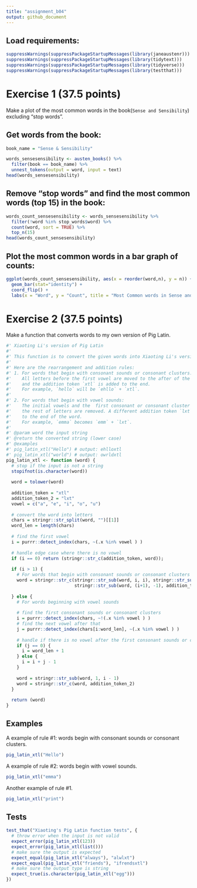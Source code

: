```yaml
---
title: "assignment_b04"
output: github_document
---
```


## Load requirements:
```r
suppressWarnings(suppressPackageStartupMessages(library(janeaustenr)))
suppressWarnings(suppressPackageStartupMessages(library(tidytext)))
suppressWarnings(suppressPackageStartupMessages(library(tidyverse)))
suppressWarnings(suppressPackageStartupMessages(library(testthat)))
```


# Exercise 1 (37.5 points)
Make a plot of the most common words in the book(`Sense and Sensibility`) excluding “stop words”.

## Get words from the book:
```r
book_name = "Sense & Sensibility"

words_sensesensibility <- austen_books() %>%
  filter(book == book_name) %>%
  unnest_tokens(output = word, input = text) 
head(words_sensesensibility)
```

## Remove "stop words" and find the most common words (top 15) in the book:
```r
words_count_sensesensibility <- words_sensesensibility %>%
  filter(!word %in% stop_words$word) %>%
  count(word, sort = TRUE) %>%
  top_n(15)
head(words_count_sensesensibility)
```


## Plot the most common words in a bar graph of counts:
```r
ggplot(words_count_sensesensibility, aes(x = reorder(word,n), y = n)) +
  geom_bar(stat="identity") +
  coord_flip() +
  labs(x = "Word", y = "Count", title = "Most Common words in Sense and Sensibility")
```

# Exercise 2 (37.5 points)
Make a function that converts words to my own version of Pig Latin.

```r
#' Xiaoting Li's version of Pig Latin
#' 
#' This function is to convert the given words into Xiaoting Li's version of Pig Latin.
#' 
#' Here are the rearrangement and addition rules:
#' 1. For words that begin with consonant sounds or consonant clusters:
#'    All letters before the first vowel are moved to the after of the first vowel,
#'    and the addition token `xtl` is added to the end. 
#'    For example, `hello` will be `ehllo` + `xtl`.
#'    
#' 2. For words that begin with vowel sounds:
#'    The initial vowels and the  first consonant or consonant cluster are kept,
#'    the rest of letters are removed. A different addition token `lxt` is added
#'    to the end of the word. 
#'    For example, `emma` becomes `emm` + `lxt`.
#'    
#' @param word the input string
#' @return the converted string (lower case)
#' @examples
#' pig_latin_xtl("Hello") # output: ehlloxtl
#' pig_latin_xtl("world") # output: owrldxtl
pig_latin_xtl <- function (word) {
  # stop if the input is not a string
  stopifnot(is.character(word))
  
  word = tolower(word)
  
  addition_token = "xtl"
  addition_token_2 = "lxt"
  vowel = c("a", "e", "i", "o", "u")
  
  # convert the word into letters
  chars = stringr::str_split(word, "")[[1]]
  word_len = length(chars)
  
  # find the first vowel
  i = purrr::detect_index(chars, ~(.x %in% vowel ) )
  
  # handle edge case where there is no vowel
  if (i == 0) return (stringr::str_c(addition_token, word));
  
  if (i > 1) {
    # For words that begin with consonant sounds or consonant clusters
    word = stringr::str_c(stringr::str_sub(word, i, i), stringr::str_sub(word, 1, (i - 1)),
                          stringr::str_sub(word, (i+1), -1), addition_token)
    
  } else {
    # For words beginning with vowel sounds
    
    # find the first consonant sounds or consonant clusters
    i = purrr::detect_index(chars, ~!(.x %in% vowel ) )
    # find the next vowel after that
    j = purrr::detect_index(chars[i:word_len], ~(.x %in% vowel ) )
    
    # handle if there is no vowel after the first consonant sounds or consonant clusters 
    if (j == 0) {
      i = word_len + 1
    } else {
      i = i + j - 1
    }
    
    word = stringr::str_sub(word, 1, i - 1)
    word = stringr::str_c(word, addition_token_2)
  }
  
  return (word)
}
```

## Examples

A example of rule #1: words begin with consonant sounds or consonant clusters.
```r
pig_latin_xtl("Hello")
```

A example of rule #2: words begin with vowel sounds.
```r
pig_latin_xtl("emma")
```

Another example of rule #1.
```r
pig_latin_xtl("print")
```

## Tests

```r
test_that("Xiaoting's Pig Latin function tests", {
  # throw error when the input is not valid
  expect_error(pig_latin_xtl(123))
  expect_error(pig_latin_xtl(list()))
  # make sure the output is expected
  expect_equal(pig_latin_xtl("always"), "alwlxt")
  expect_equal(pig_latin_xtl("friends"), "ifrendsxtl")
  # make sure the output type is string
  expect_true(is.character(pig_latin_xtl("egg")))
})
```



